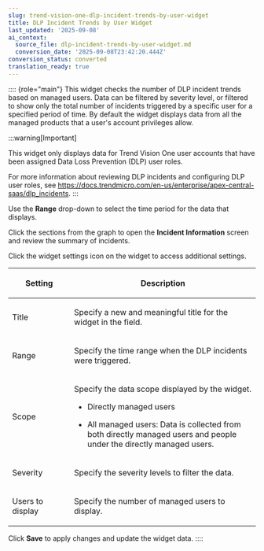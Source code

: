 ```yaml
---
slug: trend-vision-one-dlp-incident-trends-by-user-widget
title: DLP Incident Trends by User Widget
last_updated: '2025-09-08'
ai_context:
  source_file: dlp-incident-trends-by-user-widget.md
  conversion_date: '2025-09-08T23:42:20.444Z'
conversion_status: converted
translation_ready: true
---
```


:::: {role="main"}
This widget checks the number of DLP incident trends based on managed users. Data can be filtered by severity level, or filtered to show only the total number of incidents triggered by a specific user for a specified period of time. By default the widget displays data from all the managed products that a user's account privileges allow.

:::warning[Important]

This widget only displays data for Trend Vision One user accounts that have been assigned Data Loss Prevention (DLP) user roles.

For more information about reviewing DLP incidents and configuring DLP user roles, see <https://docs.trendmicro.com/en-us/enterprise/apex-central-saas/dlp_incidents>.
:::

Use the **Range** drop-down to select the time period for the data that displays.

Click the sections from the graph to open the **Incident Information** screen and review the summary of incidents.

Click the widget settings icon on the widget to access additional settings.

<table>
<colgroup>
<col style="width: 25%" />
<col style="width: 75%" />
</colgroup>
<thead>
<tr>
<th><p>Setting</p></th>
<th><p>Description</p></th>
</tr>
</thead>
<tbody>
<tr>
<td><p>Title</p></td>
<td><p>Specify a new and meaningful title for the widget in the field.</p></td>
</tr>
<tr>
<td><p>Range</p></td>
<td><p>Specify the time range when the DLP incidents were triggered.</p></td>
</tr>
<tr>
<td><p>Scope</p></td>
<td><p>Specify the data scope displayed by the widget.</p>
<ul>
<li><p>Directly managed users</p></li>
<li><p>All managed users: Data is collected from both directly managed users and people under the directly managed users.</p></li>
</ul></td>
</tr>
<tr>
<td><p>Severity</p></td>
<td><p>Specify the severity levels to filter the data.</p></td>
</tr>
<tr>
<td><p>Users to display</p></td>
<td><p>Specify the number of managed users to display.</p></td>
</tr>
</tbody>
</table>

Click **Save** to apply changes and update the widget data.
::::
